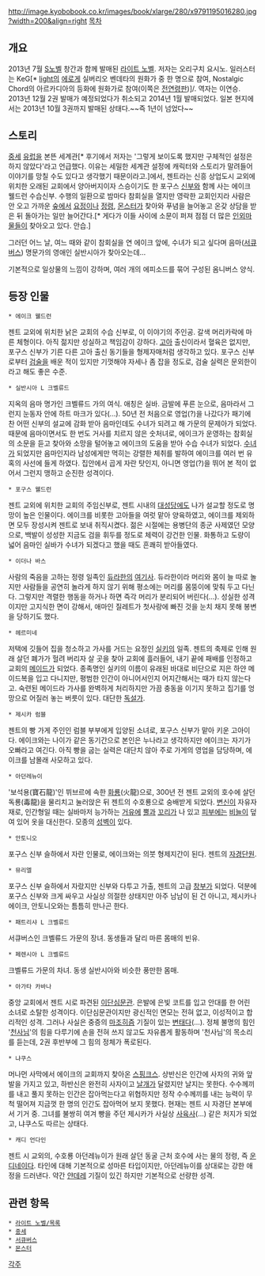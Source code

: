 http://image.kyobobook.co.kr/images/book/xlarge/280/x9791195016280.jpg?width=200&align=right
[[목차]]
== 개요 ==
2013년 7월 [[S노벨]] 창간과 함께 발매된 [[라이트 노벨]]. 저자는 오리구치 요시노. 일러스터는 KeG[* [[light]]의 [[에로게]] 실버리오 벤데타의 원화가 중 한 명으로 참여, Nostalgic Chord의 아르카디아의 등화에 원화가로 참여(이쪽은 [[전연령판]])]/. 역자는 이연승. 2013년 12월 2권 발매가 예정되었다가 취소되고 2014년 1월 발매되었다. 일본 현지에서는 2013년 10월 3권까지 발매된 상태다.~~즉 1년이 넘었다~~

== 스토리 ==
[[중세]] [[유럽]]을 본뜬 세계관[* 후기에서 저자는 '그렇게 보이도록 했지만 구체적인 설정은 하지 않았다'라고 언급했다. 이유는 세밀한 세계관 설정에 캐릭터와 스토리가 말려들어 이야기를 망칠 수도 있다고 생각했기 때문이라고.]에서, 젠트라는 신흥 상업도시 교외에 위치한 오래된 교회에서 양아버지이자 스승이기도 한 포구스 [[신부]]와 함께 사는 에이크 웰드런 수습신부. 수행의 일환으로 밤마다 참회실을 열지만 영락한 교회인지라 사람은 안 오고 가까운 [[숲]]에서 [[요정]]이나 [[정령]], [[몬스터]]가 찾아와 푸념을 늘어놓고 온갖 상담을 받은 뒤 돌아가는 일만 늘어간다.[* 게다가 이들 사이에 소문이 퍼져 점점 더 많은 [[인외]][[마물]]들이 찾아오고 있다. 안습.]

그러던 어느 날, 여느 때와 같이 참회실을 연 에이크 앞에, 수녀가 되고 싶다며 음마([[서큐버스]]) 명문가의 영애인 실반시아가 찾아오는데...

기본적으로 일상물의 느낌이 강하며, 여러 개의 에피소드를 묶어 구성된 옴니버스 양식.

== 등장 인물 ==
 * 에이크 웰드런
젠트 교외에 위치한 낡은 교회의 수습 신부로, 이 이야기의 주인공. 갈색 머리카락에 마른 체형이다. 아직 젊지만 성실하고 책임감이 강하다. [[고아]] 출신이라서 혈육은 없지만, 포구스 신부가 기른 다른 고아 출신 동기들을 형제자매처럼 생각하고 있다. 포구스 신부로부터 [[검술]]을 배운 적이 있지만 기껏해야 자세나 좀 잡을 정도로, 검술 실력은 문외한이라고 해도 좋은 수준.

 * 실반시아 L 크벨류드
지옥의 음마 명가인 크벨류드 가의 여식. 애칭은 실바. 금발에 푸른 눈으로, 음마라서 그런지 눈동자 안에 하트 마크가 있다(...). 50년 전 처음으로 영업(?)을 나갔다가 패기에 찬 어떤 신부의 설교에 감화 받아 음마인데도 수녀가 되려고 해 가문의 문제아가 되었다. 때문에 음마이면서도 한 번도 거사를 치르지 않은 숫처녀로, 에이크가 운영하는 참회실의 소문을 듣고 찾아와 소망을 털어놓고 에이크의 도움을 받아 수습 수녀가 되었다. [[수녀]]가 되었지만 음마인지라 남성에게만 먹히는 강렬한 체취를 발하여 에이크를 여러 번 유혹의 사선에 들게 하였다. 집안에서 곱게 자란 탓인지, 아니면 영업(?)을 뛰어 본 적이 없어서 그런지 맹하고 순진한 성격이다.

 * 포구스 웰드런
젠트 교외에 위치한 교회의 주임신부로, 젠트 시내의 [[대성당]]에도 나가 설교할 정도로 명망이 높은 인물이다. 에이크를 비롯한 고아들을 여럿 맡아 양육하였고, 에이크를 제외하면 모두 장성시켜 젠트로 보내 취직시켰다. 젊은 시절에는 용병단의 종군 사제였던 모양으로, 백발이 성성한 지금도 검을 휘두를 정도로 체력이 강건한 인물. 화통하고 도량이 넓어 음마인 실바가 수녀가 되겠다고 했을 때도 흔쾌히 받아들였다.

 * 이더나 바스
사람의 죽음을 고하는 정령 일족인 [[듀라한]]의 [[여기사]]. 듀라한이라 머리와 몸이 늘 따로 놀지만 사람들을 공연히 놀라게 하지 않기 위해 평소에는 머리를 몸뚱이에 맞춰 두고 다닌다. 그렇지만 격렬한 행동을 하거나 하면 즉각 머리가 분리되어 버린다(...). 성실한 성격이지만 고지식한 면이 강해서, 애마인 질레트가 첫사랑에 빠진 것을 눈치 채지 못해 봉변을 당하기도 했다.

 * 헤르미네
저택에 깃들어 집을 청소하고 가사를 거드는 요정인 [[실키]]의 일족. 젠트의 축제로 인해 원래 살던 폐가가 헐려 버리자 살 곳을 찾아 교회에 흘러들어, 내기 끝에 패배를 인정하고 교회의 [[메이드]]가 되었다. 종족명인 실키의 이름이 유래된 바대로 비단으로 지은 하얀 메이드복을 입고 다니지만, 평범한 인간이 아니어서인지 어지간해서는 때가 타지 않는다고. 숙련된 메이드라 가사를 완벽하게 처리하지만 가끔 충동을 이기지 못하고 집기를 엉망으로 어질러 놓는 버릇이 있다. 대단한 [[독설가]].

 * 제시카 럼블
젠트의 빵 가게 주인인 럼블 부부에게 입양된 소녀로, 포구스 신부가 맡아 키운 고아이다. 에이크와는 나이가 같은 동기간으로 본인은 누나라고 생각하지만 에이크는 자기가 오빠라고 여긴다. 아직 빵을 굽는 실력은 대단치 않아 주로 가게의 영업을 담당하며, 에이크를 남몰래 사모하고 있다.

 * 아던레뉴이
'보석용(寶石龍)'인 뷔브르에 속한 [[화룡]](火龍)으로, 300년 전 젠트 교외의 호수에 살던 독룡(毒龍)을 물리치고 눌러앉은 뒤 젠트의 수호룡으로 숭배받게 되었다. [[변신]]이 자유자재로, 인간형일 때는 실바마저 능가하는 [[거유]]에 [[뿔]]과 [[꼬리]]가 나 있고 [[피부]]에는 [[비늘]]이 덮여 있어 옷을 대신한다. 모종의 [[성벽]]이 있다.

 * 안토니오
포구스 신부 슬하에서 자란 인물로, 에이크와는 의붓 형제지간이 된다. 젠트의 [[자경단]]원.

 * 뮤리엘
포구스 신부 슬하에서 자랐지만 신부와 다투고 가출, 젠트의 고급 [[창부]]가 되었다. 덕분에 포구스 신부와 크게 싸우고 사실상 의절한 상태지만 아주 남남이 된 건 아니고, 제시카나 에이크, 안토니오와는 틈틈히 만나곤 한다.

 * 패트리샤 L 크벨류드
서큐버스인 크벨류드 가문의 장녀. 동생들과 달리 마른 몸매의 빈유.

 * 페렌시아 L 크벨류드
크벨류드 가문의 차녀. 동생 실반시아와 비슷한 풍만한 몸매.

 * 아가타 카바나
중앙 교회에서 젠트 시로 파견된 [[이단심문관]]. 은발에 은빛 코트를 입고 안대를 한 어린 소녀로 소탈한 성격이다. 이단심문관이지만 광신적인 면모는 전혀 없고, 이성적이고 합리적인 성격. 그러나 사실은 중증의 [[마조히즘]] 기질이 있는 [[변태]]다(…). 정체 불명의 힘인 '[[천사]]님'의 힘을 다루기에 손을 전혀 쓰지 않고도 자유롭게 활동하며 '천사님'의 목소리를 듣는데, 2권 후반부에 그 힘의 정체가 폭로된다.

 * 냐쿠스
머나먼 사막에서 에이크의 교회까지 찾아온 [[스핑크스]]. 상반신은 인간에 사자의 귀와 앞발을 가지고 있고, 하반신은 완전히 사자이고 [[날개]]가 달렸지만 날지는 못한다. 수수께끼를 내고 풀지 못하는 인간은 잡아먹는다고 위협하지만 정작 수수께끼를 내는 능력이 무척 떨어져 지금껏 한 명의 인간도 잡아먹어 보지 못했다. 현재는 젠트 시 자경단 본부에서 기거 중. 그녀를 불쌍히 여겨 빵을 주던 제시카가 사실상 [[사육사]](…) 같은 처지가 되었고, 냐쿠스도 따르는 상태다. 

 * 캐디 언다인
젠트 시 교외의, 수호룡 아던레뉴이가 원래 살던 동굴 근처 호수에 사는 물의 정령, 즉 [[운디네]]이다. 타인에 대해 기본적으로 성마른 타입이지만, 아던레뉴이를 상대로는 강한 애정을 드러낸다. 약간 [[얀데레]] 기질이 있긴 하지만 기본적으로 선량한 성격.

== 관련 항목 ==
 * [[라이트 노벨/목록]]
 * [[중세]] 
 * [[서큐버스]]
 * [[몬스터]]

[[각주]]
